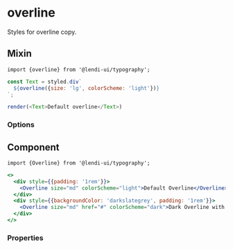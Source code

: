
# overline

Styles for overline copy.

## Mixin

```
import {overline} from '@lendi-ui/typography';
```

```js
const Text = styled.div`
  ${overline({size: 'lg', colorScheme: 'light'})}
`;

render(<Text>Default overline</Text>)
```

### Options

<PropTable>
  <PropTable.Entry name="size" type={'"sm" | "md" | "lg" | "xl"'} required description="The overline copy size."/>
  <PropTable.Entry name="colorScheme" type={'"light" | "dark"'} defaultValue="light" description="Determines the colour scheme for the overline copy."/>
  <PropTable.Entry name="align" type={'"left" | "center" | right"'} defaultValue="left" description="Horizontal alignment of overline copy."/>
</PropTable>


## Component

```
import {Overline} from '@lendi-ui/typography';
```

```jsx
<>
  <div style={{padding: '1rem'}}>
    <Overline size="md" colorScheme="light">Default Overline</Overline>
  </div>
  <div style={{backgroundColor: 'darkslategrey', padding: '1rem'}}>
    <Overline size="md" href="#" colorScheme="dark">Dark Overline with href</Overline>
  </div>
</>
```

### Properties
<PropTable>
  <PropTable.Entry name="size" type={'"sm" | "md" | "lg" | "xl" '} required description="The overline copy size."/>
  <PropTable.Entry name="colorScheme" type={'"light" | "dark"'} defaultValue="light" description="Determines the colour scheme for the overline copy."/>
  <PropTable.Entry name="align" type={'"left" | "center" | right"'} defaultValue="left" description="Horizontal alignment of overline copy."/>
  <PropTable.Entry name="href" type="string" description="If href value is provided, the overline copy will render as a link."/>
  <PropTable.Entry name="m" type={'"xxxl" | "xxl" | "xl" | lg" | "md" | "sm" | "xs" | "xxs" | "xxxs" | "nil" | "auto"'} description="The margin."/>
  <PropTable.Entry name="mx" type={'"xxxl" | "xxl" | "xl" | lg" | "md" | "sm" | "xs" | "xxs" | "xxxs" | "nil" | "auto"'} description="The horizontal margin."/>
  <PropTable.Entry name="my" type={'"xxxl" | "xxl" | "xl" | lg" | "md" | "sm" | "xs" | "xxs" | "xxxs" | "nil" | "auto"'} description="The vertical margin."/>
  <PropTable.Entry name="mt" type={'"xxxl" | "xxl" | "xl" | lg" | "md" | "sm" | "xs" | "xxs" | "xxxs" | "nil" | "auto"'} description="The top margin."/>
  <PropTable.Entry name="mr" type={'"xxxl" | "xxl" | "xl" | lg" | "md" | "sm" | "xs" | "xxs" | "xxxs" | "nil" | "auto"'} description="The right margin."/>
  <PropTable.Entry name="mb" type={'"xxxl" | "xxl" | "xl" | lg" | "md" | "sm" | "xs" | "xxs" | "xxxs" | "nil" | "auto"'} description="The bottom margin."/>
  <PropTable.Entry name="ml" type={'"xxxl" | "xxl" | "xl" | lg" | "md" | "sm" | "xs" | "xxs" | "xxxs" | "nil" | "auto"'} description="The left margin."/>
</PropTable>
